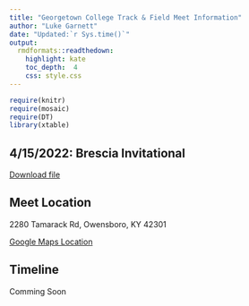 ```yaml
---
title: "Georgetown College Track & Field Meet Information"
author: "Luke Garnett"
date: "Updated:`r Sys.time()`"
output:
  rmdformats::readthedown:
    highlight: kate
    toc_depth:  4
    css: style.css
---
```


```r
require(knitr)
require(mosaic)
require(DT)
library(xtable)
```



## 4/15/2022: Brescia Invitational

<a href="BresciaTF.pdf" target="_blank" class="btn btn-lg btn-outline">
    <i class="fa fa-file-pdf-o"></i>
    Download file
</a>

## Meet Location

2280 Tamarack Rd, Owensboro, KY 42301

[Google Maps Location](https://goo.gl/maps/V7MUbFDppA1RPLXo6)



## Timeline

Comming Soon